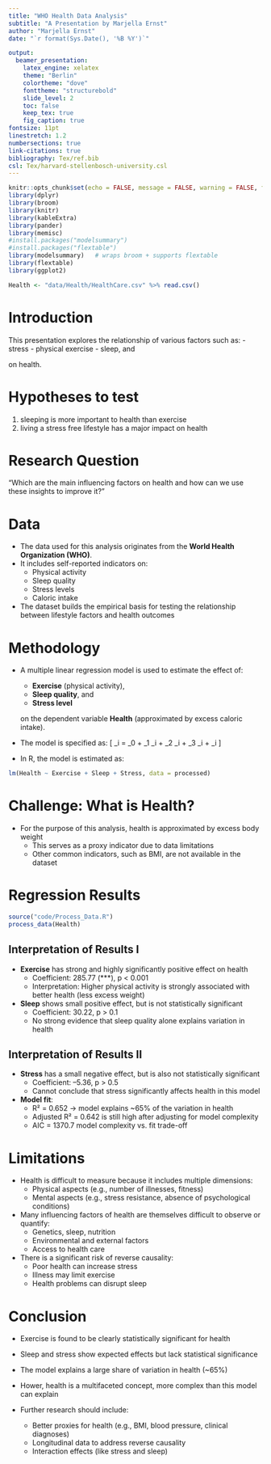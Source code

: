 ```yaml
---
title: "WHO Health Data Analysis"
subtitle: "A Presentation by Marjella Ernst"
author: "Marjella Ernst"
date: "`r format(Sys.Date(), '%B %Y')`"

output:
  beamer_presentation:
    latex_engine: xelatex
    theme: "Berlin"
    colortheme: "dove"
    fonttheme: "structurebold"
    slide_level: 2
    toc: false
    keep_tex: true
    fig_caption: true
fontsize: 11pt
linestretch: 1.2
numbersections: true
link-citations: true
bibliography: Tex/ref.bib
csl: Tex/harvard-stellenbosch-university.csl
---
```




<!-- First: Set your default preferences for chunk options: -->

<!-- If you want a chunk's code to be printed, set echo = TRUE. message = FALSE stops R printing ugly package loading details in your final paper too. I also suggest setting warning = FALSE and checking for warnings in R, else you might find ugly warnings in your paper. -->

```r
knitr::opts_chunk$set(echo = FALSE, message = FALSE, warning = FALSE, fig.width = 6, fig.height = 5, fig.pos="H", fig.pos = 'H')
library(dplyr)
library(broom)
library(knitr)
library(kableExtra)
library(pander)
library(memisc)
#install.packages("modelsummary")
#install.packages("flextable")
library(modelsummary)   # wraps broom + supports flextable
library(flextable)
library(ggplot2)

Health <- "data/Health/HealthCare.csv" %>% read.csv()
```


<!-- ############################## -->
<!-- # Start Writing here: -->
<!-- ############################## -->

# Introduction \label{Introduction}

This presentation explores the relationship of various factors such as:
- stress
- physical exercise
- sleep, and

on health.

# Hypotheses to test

1. sleeping is more important to health than exercise
2. living a stress free lifestyle has a major impact on health

# Research Question

"Which are the main influencing factors on health and how can we use these insights to improve it?"

# Data 

- The data used for this analysis originates from the **World Health Organization (WHO)**.
- It includes self-reported indicators on:
  - Physical activity
  - Sleep quality
  - Stress levels
  - Caloric intake

- The dataset builds the empirical basis for testing the relationship between lifestyle factors and health outcomes

# Methodology

- A multiple linear regression model is used to estimate the effect of:
  - **Exercise** (physical activity),
  - **Sleep quality**, and
  - **Stress level**
  
  on the dependent variable **Health** (approximated by excess caloric intake).


- The model is specified as:
\[
\text{Health}_i = \beta_0 + \beta_1 \cdot \text{Exercise}_i + \beta_2 \cdot \text{Sleep}_i + \beta_3 \cdot \text{Stress}_i + \varepsilon_i
\]

- In R, the model is estimated as:

```r
lm(Health ~ Exercise + Sleep + Stress, data = processed)
```

# Challenge: What is Health?

- For the purpose of this analysis, health is approximated by excess body weight
  - This serves as a proxy indicator due to data limitations
  - Other common indicators, such as BMI, are not available in the dataset


# Regression Results

```r
source("code/Process_Data.R")
process_data(Health)
```

## Interpretation of Results I

- **Exercise** has strong and highly significantly positive effect on health  
  - Coefficient: 285.77 (***), p < 0.001  
  - Interpretation: Higher physical activity is strongly associated with better health (less excess weight)

- **Sleep** shows small positive effect, but is not statistically significant
  - Coefficient: 30.22, p > 0.1  
  - No strong evidence that sleep quality alone explains variation in health

## Interpretation of Results II

- **Stress** has a small negative effect, but is also not statistically significant
  - Coefficient: –5.36, p > 0.5  
  - Cannot conclude that stress significantly affects health in this model

- **Model fit**:
  - R² = 0.652 → model explains ~65% of the variation in health
  - Adjusted R² = 0.642 is still high after adjusting for model complexity 
  - AIC = 1370.7 model complexity vs. fit trade-off

# Limitations

- Health is difficult to measure because it includes multiple dimensions:
  - Physical aspects (e.g., number of illnesses, fitness)
  - Mental aspects (e.g., stress resistance, absence of psychological conditions)

- Many influencing factors of health are themselves difficult to observe or quantify:
  - Genetics, sleep, nutrition
  - Environmental and external factors
  - Access to health care

- There is a significant risk of reverse causality:
  - Poor health can increase stress
  - Illness may limit exercise
  - Health problems can disrupt sleep

# Conclusion

- Exercise is found to be clearly statistically significant for health

- Sleep and stress show expected effects but lack statistical significance  

- The model explains a large share of variation in health (~65%)  

- Hower, health is a multifaceted concept, more complex than this model can explain 

- Further research should include:
  - Better proxies for health (e.g., BMI, blood pressure, clinical diagnoses)
  - Longitudinal data to address reverse causality
  - Interaction effects (like stress and sleep)




